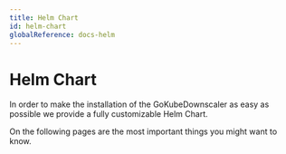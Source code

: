 ```yaml
---
title: Helm Chart
id: helm-chart
globalReference: docs-helm
---
```



# Helm Chart

In order to make the installation of the GoKubeDownscaler as easy as possible we provide a fully customizable Helm Chart.

On the following pages are the most important things you might want to know.

<DocCardList />
